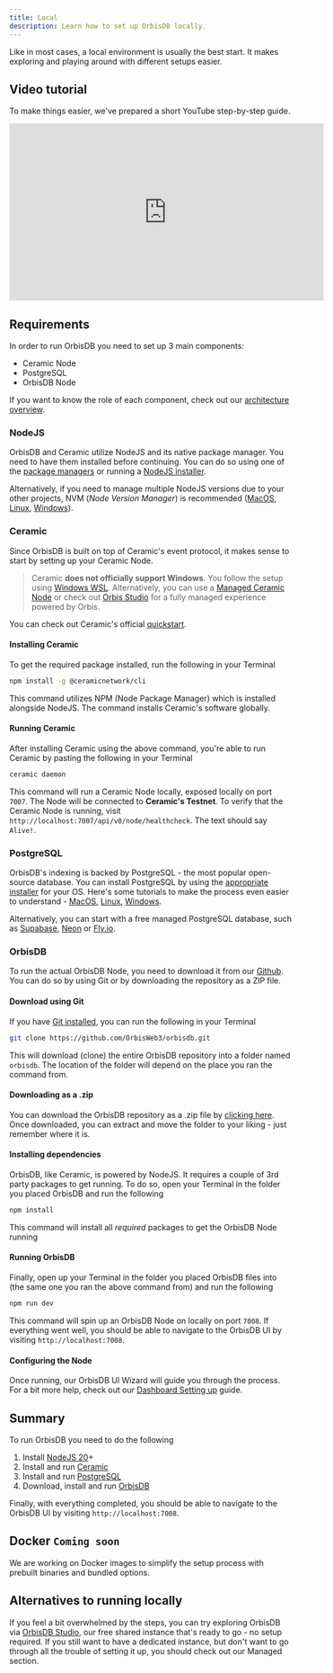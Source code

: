```yaml
---
title: Local
description: Learn how to set up OrbisDB locally.
---
```


Like in most cases, a local environment is usually the best start. It makes exploring and playing
around with different setups easier.

## Video tutorial

To make things easier, we've prepared a short YouTube step-by-step guide.

<iframe
  style={{ marginTop: "1rem" }}
  width="560"
  height="315"
  src="https://www.youtube-nocookie.com/embed/8embizFvI-U?si=24QPmNJy1iPg4H39"
  title="OrbisDB local setup tutorial"
  frameBorder="0"
  allow="accelerometer; autoplay; clipboard-write; encrypted-media; gyroscope; picture-in-picture; web-share"
  referrerPolicy="strict-origin-when-cross-origin"
  allowFullScreen
></iframe>

## Requirements

In order to run OrbisDB you need to set up 3 main components:

- Ceramic Node
- PostgreSQL
- OrbisDB Node

If you want to know the role of each component, check out our
[architecture overview](/databases/orbisdb-introduction/architecture).

<Steps>

<Step>

### NodeJS

OrbisDB and Ceramic utilize NodeJS and its native package manager. You need to have them installed
before continuing. You can do so using one of the
[package managers](https://nodejs.org/en/download/package-manager) or running a
[NodeJS installer](https://nodejs.org/en/download/prebuilt-installer).

Alternatively, if you need to manage multiple NodeJS versions due to your other projects, NVM (_Node
Version Manager_) is recommended ([MacOS](https://github.com/nvm-sh/nvm),
[Linux](https://github.com/nvm-sh/nvm), [Windows](https://github.com/coreybutler/nvm-windows)).

</Step>

<Step>

### Ceramic

Since OrbisDB is built on top of Ceramic's event protocol, it makes sense to start by setting up
your Ceramic Node.

> Ceramic **does not officially support Windows**. You follow the setup using
> [Windows WSL](https://canonical-ubuntu-wsl.readthedocs-hosted.com/en/latest/guides/install-ubuntu-wsl2/).
> Alternatively, you can use a [Managed Ceramic Node](/databases/orbisdb-setting-up/managed-studio)
> or check out [Orbis Studio](/databases/orbisdb-setting-up/managed-studio) for a fully managed
> experience powered by Orbis.

You can check out Ceramic's official
[quickstart](https://developers.ceramic.network/docs/protocol/js-ceramic/guides/ceramic-nodes/running-locally).

#### Installing Ceramic

To get the required package installed, run the following in your Terminal

```bash
npm install -g @ceramicnetwork/cli
```

This command utilizes NPM (Node Package Manager) which is installed alongside NodeJS. The command
installs Ceramic's software globally.

#### Running Ceramic

After installing Ceramic using the above command, you're able to run Ceramic by pasting the
following in your Terminal

```bash
ceramic daemon
```

This command will run a Ceramic Node locally, exposed locally on port `7007`. The Node will be
connected to **Ceramic's Testnet**. To verify that the Ceramic Node is running, visit
`http://localhost:7007/api/v0/node/healthcheck`. The text should say `Alive!`.

</Step>

<Step>

### PostgreSQL

OrbisDB's indexing is backed by PostgreSQL - the most popular open-source database. You can install
PostgreSQL by using the
[appropriate installer](https://www.enterprisedb.com/downloads/postgres-postgresql-downloads) for
your OS. Here's some tutorials to make the process even easier to understand -
[MacOS](https://www.postgresqltutorial.com/postgresql-getting-started/install-postgresql-macos/),
[Linux](https://www.postgresqltutorial.com/postgresql-getting-started/install-postgresql-linux/),
[Windows](https://www.postgresqltutorial.com/postgresql-getting-started/install-postgresql/).

Alternatively, you can start with a free managed PostgreSQL database, such as
[Supabase](https://supabase.com/), [Neon](https://neon.tech/) or [Fly.io](https://fly.io/).

</Step>

<Step>

### OrbisDB

To run the actual OrbisDB Node, you need to download it from our
[Github](https://github.com/OrbisWeb3/orbisdb). You can do so by using Git or by downloading the
repository as a ZIP file.

#### Download using Git

If you have [Git installed](https://git-scm.com/downloads), you can run the following in your
Terminal

```bash
git clone https://github.com/OrbisWeb3/orbisdb.git
```

This will download (clone) the entire OrbisDB repository into a folder named `orbisdb`. The location
of the folder will depend on the place you ran the command from.

#### Downloading as a .zip

You can download the OrbisDB repository as a .zip file by
[clicking here](https://github.com/OrbisWeb3/orbisdb/archive/refs/heads/master.zip). Once
downloaded, you can extract and move the folder to your liking - just remember where it is.

#### Installing dependencies

OrbisDB, like Ceramic, is powered by NodeJS. It requires a couple of 3rd party packages to get
running. To do so, open your Terminal in the folder you placed OrbisDB and run the following

```bash
npm install
```

This command will install all _required_ packages to get the OrbisDB Node running

#### Running OrbisDB

Finally, open up your Terminal in the folder you placed OrbisDB files into (the same one you ran the
above command from) and run the following

```bash
npm run dev
```

This command will spin up an OrbisDB Node on locally on port `7008`. If everything went well, you
should be able to navigate to the OrbisDB UI by visiting `http://localhost:7008`.

#### Configuring the Node

Once running, our OrbisDB UI Wizard will guide you through the process. For a bit more help, check
out our [Dashboard Setting up](/databases/orbisdb-dashboard-reference) guide.

</Step>
</Steps>

## Summary

To run OrbisDB you need to do the following

1. Install [NodeJS 20](https://nodejs.org/en/download/prebuilt-installer)+
2. Install and run
   [Ceramic](https://developers.ceramic.network/docs/protocol/js-ceramic/guides/ceramic-nodes/running-locally)
3. Install and run
   [PostgreSQL](https://www.enterprisedb.com/downloads/postgres-postgresql-downloads)
4. Download, install and run [OrbisDB](https://github.com/OrbisWeb3/orbisdb)

Finally, with everything completed, you should be able to navigate to the OrbisDB UI by visiting
`http://localhost:7008`.

## Docker **`Coming soon`**

We are working on Docker images to simplify the setup process with prebuilt binaries and bundled
options.

## Alternatives to running locally

If you feel a bit overwhelmed by the steps, you can try exploring OrbisDB via
[OrbisDB Studio](/databases/orbisdb-setting-up/managed-studio), our free shared instance that's
ready to go - no setup required. If you still want to have a dedicated instance, but don't want to
go through all the trouble of setting it up, you should check out our Managed section.
